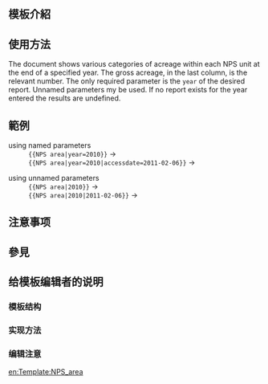 <IncludeOnly><!-- 在這裡加入模板的保護標識 --></IncludeOnly>
<!-- 在本行下編輯模板說明 -->
== 模板介紹 ==

== 使用方法 ==
The document shows various categories of acreage within each NPS unit at the end of a specified year. The gross acreage, in the last column, is the relevant number. The only required parameter is the <tt>year</tt> of the desired report. Unnamed parameters my be used. If no report exists for the year entered the results are undefined.

== 範例 ==
;using named parameters
:<tt><nowiki>{{NPS area|year=2010}}</nowiki></tt> → {{NPS area|year=2010}}
:<tt><nowiki>{{NPS area|year=2010|accessdate=2011-02-06}}</nowiki></tt> → {{NPS area|year=2010|accessdate=2011-02-06}}

;using unnamed parameters
:<tt><nowiki>{{NPS area|2010}}</nowiki></tt> → {{NPS area|2010}}
:<tt><nowiki>{{NPS area|2010|2011-02-06}}</nowiki></tt> → {{NPS area|2010|2011-02-06}}

== 注意事项 ==

== 參見 ==

== 给模板编辑者的说明 ==
=== 模板结构 ===
=== 实现方法 ===
=== 编辑注意 ===

<IncludeOnly>
<!-- 本行下加入模板的分類 -->

<!-- 本行下加入模板的跨語言鏈接 -->
[[en:Template:NPS_area]]
</IncludeOnly>